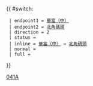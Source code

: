 {{ #switch: {{{format|}}}
  | endpoint1 = [[華富（中）巴士總站|華富（中）]]
  | endpoint2 = [[北角碼頭公共運輸交匯處|北角碼頭]]
  | direction = 2
  | status = 
  | inline = [[華富（中）巴士總站|華富（中）]] ↔ [[北角碼頭公共運輸交匯處|北角碼頭]]
  | normal =
  | full =
}}<noinclude>[[Category:城巴路線模板|041A]]</noinclude>